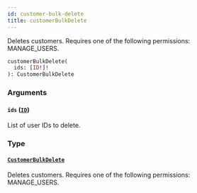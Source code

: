 ```yaml
---
id: customer-bulk-delete
title: customerBulkDelete
---
```


Deletes customers. Requires one of the following permissions: MANAGE_USERS.

```graphql
customerBulkDelete(
  ids: [ID!]!
): CustomerBulkDelete
```

### Arguments

#### `ids` ([`ID`](../../../developer/api-reference/scalars/id))

List of user IDs to delete.

### Type

#### [`CustomerBulkDelete`](../../../developer/api-reference/objects/customer-bulk-delete)

Deletes customers. Requires one of the following permissions: MANAGE_USERS.
